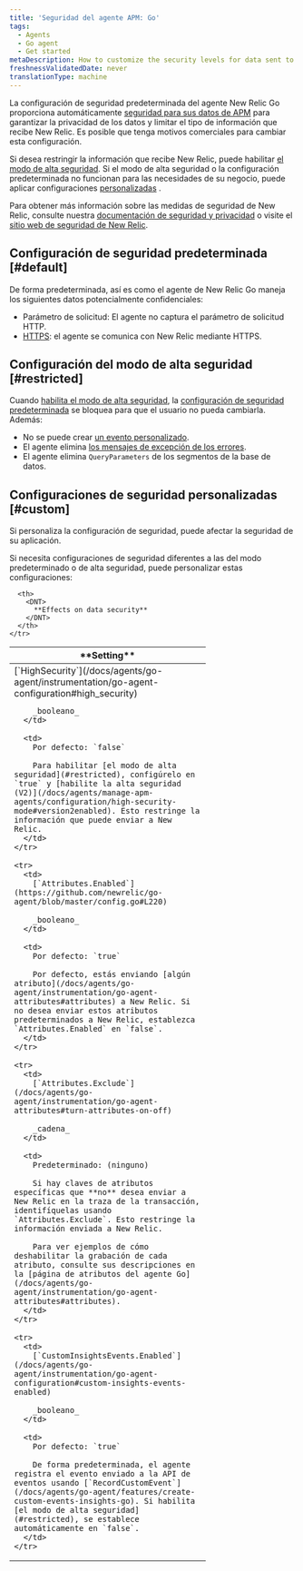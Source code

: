 ```yaml
---
title: 'Seguridad del agente APM: Go'
tags:
  - Agents
  - Go agent
  - Get started
metaDescription: How to customize the security levels for data sent to New Relic from your Go app.
freshnessValidatedDate: never
translationType: machine
---
```


La configuración de seguridad predeterminada del agente New Relic Go proporciona automáticamente [seguridad para sus datos de APM](/docs/using-new-relic/new-relic-security/security/apm-agent-data-security) para garantizar la privacidad de los datos y limitar el tipo de información que recibe New Relic. Es posible que tenga motivos comerciales para cambiar esta configuración.

Si desea restringir la información que recibe New Relic, puede habilitar [el modo de alta seguridad](#restricted). Si el modo de alta seguridad o la configuración predeterminada no funcionan para las necesidades de su negocio, puede aplicar configuraciones [personalizadas](#custom) .

Para obtener más información sobre las medidas de seguridad de New Relic, consulte nuestra [documentación de seguridad y privacidad](/docs/using-new-relic/new-relic-security/security/security-matters-data-privacy-new-relic) o visite el [sitio web de seguridad de New Relic](https://newrelic.com/security).

## Configuración de seguridad predeterminada [#default]

De forma predeterminada, así es como el agente de New Relic Go maneja los siguientes datos potencialmente confidenciales:

* Parámetro de solicitud: El agente no captura el parámetro de solicitud HTTP.
* [HTTPS](/docs/agents/go-agent/instrumentation/go-agent-configuration#use-tls): el agente se comunica con New Relic mediante HTTPS.

## Configuración del modo de alta seguridad [#restricted]

Cuando [habilita el modo de alta seguridad](/docs/agents/go-agent/instrumentation/go-agent-configuration#high_security), la [configuración de seguridad predeterminada](#default) se bloquea para que el usuario no pueda cambiarla. Además:

* No se puede crear [un evento personalizado](/docs/agents/go-agent/features/create-custom-events-insights-go).
* El agente elimina [los mensajes de excepción de los errores](https://github.com/newrelic/go-agent/blob/master/GUIDE.md#error-reporting).
* El agente elimina `QueryParameters` de los segmentos de la base de datos.

## Configuraciones de seguridad personalizadas [#custom]

<Callout variant="caution">
  Si personaliza la configuración de seguridad, puede afectar la seguridad de su aplicación.
</Callout>

Si necesita configuraciones de seguridad diferentes a las del modo predeterminado o de alta seguridad, puede personalizar estas configuraciones:

<table>
  <thead>
    <tr>
      <th width="330px">
        <DNT>
          **Setting**
        </DNT>
      </th>

      <th>
        <DNT>
          **Effects on data security**
        </DNT>
      </th>
    </tr>
  </thead>

  <tbody>
    <tr>
      <td>
        [`HighSecurity`](/docs/agents/go-agent/instrumentation/go-agent-configuration#high_security)

        _booleano_
      </td>

      <td>
        Por defecto: `false`

        Para habilitar [el modo de alta seguridad](#restricted), configúrelo en `true` y [habilite la alta seguridad (V2)](/docs/agents/manage-apm-agents/configuration/high-security-mode#version2enabled). Esto restringe la información que puede enviar a New Relic.
      </td>
    </tr>

    <tr>
      <td>
        [`Attributes.Enabled`](https://github.com/newrelic/go-agent/blob/master/config.go#L220)

        _booleano_
      </td>

      <td>
        Por defecto: `true`

        Por defecto, estás enviando [algún atributo](/docs/agents/go-agent/instrumentation/go-agent-attributes#attributes) a New Relic. Si no desea enviar estos atributos predeterminados a New Relic, establezca `Attributes.Enabled` en `false`.
      </td>
    </tr>

    <tr>
      <td>
        [`Attributes.Exclude`](/docs/agents/go-agent/instrumentation/go-agent-attributes#turn-attributes-on-off)

        _cadena_
      </td>

      <td>
        Predeterminado: (ninguno)

        Si hay claves de atributos específicas que **no** desea enviar a New Relic en la traza de la transacción, identifíquelas usando `Attributes.Exclude`. Esto restringe la información enviada a New Relic.

        Para ver ejemplos de cómo deshabilitar la grabación de cada atributo, consulte sus descripciones en la [página de atributos del agente Go](/docs/agents/go-agent/instrumentation/go-agent-attributes#attributes).
      </td>
    </tr>

    <tr>
      <td>
        [`CustomInsightsEvents.Enabled`](/docs/agents/go-agent/instrumentation/go-agent-configuration#custom-insights-events-enabled)

        _booleano_
      </td>

      <td>
        Por defecto: `true`

        De forma predeterminada, el agente registra el evento enviado a la API de eventos usando [`RecordCustomEvent`](/docs/agents/go-agent/features/create-custom-events-insights-go). Si habilita [el modo de alta seguridad](#restricted), se establece automáticamente en `false`.
      </td>
    </tr>
  </tbody>
</table>